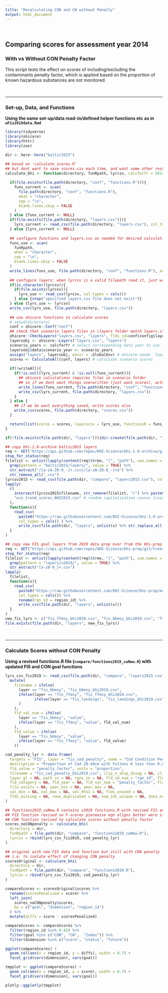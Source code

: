 ```yaml
---
title: "Recalculating CON and CW without Penalty"
output: html_document
---
```


<br>

## Comparing scores for assessment year 2014 
### With vs Without CON Penalty Factor

This script tests the effect on scores of including/excluding the contaminants penalty factor, which is applied based on the  proportion of known hazardous substances are not monitored.

<br>

---

### Set-up, Data, and Functions

**Using the same set-up/data read-in/defined helper functions etc as in `wFis2019data.Rmd`**

```r
library(tidyverse)
library(ohicore)
library(httr)
library(zoo)

dir <- here::here("baltic2015")
```

```r
## based on 'calculate_scores.R' 
## but dont want to save scores.csv each time, and want some other results returned as well...
calculate_bhi <- function(directory, funRpath, lyrcsv, calcforYr = 2014, writeAll = FALSE){
  
  if(file.exists(file.path(directory, "conf", "functions.R"))){
    funs_current <- scan(
      file.path(directory, "conf", "functions.R"), 
      what = "character", 
      sep = "\n", 
      blank.lines.skip = FALSE
    )
  } else {funs_current <- NULL}
  if(file.exists(file.path(directory, "layers.csv"))){
    lyrs_current <- read_csv(file.path(directory, "layers.csv"), col_types = cols())
  } else {lyrs_current <- NULL}
  
  ## configure functions and layers.csv as needed for desired calculations
  funs_use <- scan(
    funRpath, 
    what = "character", 
    sep = "\n", 
    blank.lines.skip = FALSE
  )
  write_lines(funs_use, file.path(directory, "conf", "functions.R"), sep = "\n")
  
  ## configure layers: when lyrcsv is a valid filepath read it, just write if a df
  if(is.character(lyrcsv)){
    if(file.exists(lyrcsv)){
      lyrs_use <- read_csv(lyrcsv, col_types = cols())
    } else {stop("specified layers.csv file does not exist")}
  } else {lyrs_use <- lyrcsv}
  write_csv(lyrs_use, file.path(directory, "layers.csv"))
  
  ## use ohicore functions to calculate scores
  # setwd(directory)
  conf = ohicore::Conf("conf")
  ## check that scenario layers files in \layers folder match layers.csv registration. Layers files not modified.
  ohicore::CheckLayers("layers.csv", "layers", flds_id=conf$config$layers_id_fields)
  layersobj <- ohicore::Layers("layers.csv", "layers")
  scenario_years <- calcforYr # select corresponding data year to use for pressures and resilience
  layersobj$data$scenario_year <- scenario_years
  assign("layers", layersobj, envir = .GlobalEnv) # ohicore needs 'layers' in global not function env...
  scores <- CalculateAll(conf, layers) # calculate scenario scores
  
  if(!writeAll){
    if(!is.null(lyrs_current) & !is.null(funs_current)){
      ## ohicore calculations requires files in scenario folder
      ## so if we dont want things overwritten (just want scores), actually need to write back to previous...
      write_lines(funs_current, file.path(directory, "conf", "functions.R"), sep = "\n")
      write_csv(lyrs_current, file.path(directory, "layers.csv"))
    }
  } else {
    ## if we do want everything saved, write scores also
    write_csv(scores, file.path(directory, "scores.csv"))
  }

  return(list(scores = scores, layerscsv = lyrs_use, functionsR = funs_use))
}
```

```r

if(!file.exists(file.path(dir, "layers"))){dir.create(file.path(dir, "layers"))}

## copy bhi-1.0-archive baltic2015 layers
req <- GET("https://api.github.com/repos/OHI-Science/bhi-1.0-archive/git/trees/draft?recursive=1")
stop_for_status(req)
filelist <- unlist(lapply(content(req)$tree, "[", "path"), use.names = FALSE) %>% 
  grep(pattern = "baltic2015/layers/", value = TRUE) %>% 
  str_extract("/[a-zA-Z0-9_-]+.csv|/[a-zA-Z0-9_-]+$") %>% 
  str_remove_all(".csv")
lyrcsv2015 <- read_csv(file.path(dir, "compare", "layers2015.csv"), col_types = cols())
lapply(
  c(
    intersect(lyrcsv2015$filename, str_remove(filelist, "/") %>% paste0(".csv")), 
    "eco_trend_scores_BHI2015.csv" # random capitalization causes issue...
  ),
  function(x){
    read_csv(
      paste0("https://raw.githubusercontent.com/OHI-Science/bhi-1.0-archive/draft/baltic2015/layers/", unlist(x)),
      col_types = cols() ) %>% 
      write_csv(file.path(dir, "layers", unlist(x) %>% str_replace_all("_BHI2015", "_bhi2015")))
  }
)

## copy new FIS goal layers from 2019 data prep over from the bhi-prep v2019 layers folder
req <- GET("https://api.github.com/repos/OHI-Science/bhi-prep/git/trees/master?recursive=1")
stop_for_status(req)
filelist <- unlist(lapply(content(req)$tree, "[", "path"), use.names = FALSE) %>% 
  grep(pattern = "layers/v2019/", value = TRUE) %>% 
  str_extract("[a-z0-9_]+.csv")
lapply(
  filelist,
  function(x){
    read_csv(
      paste0("https://raw.githubusercontent.com/OHI-Science/bhi-prep/master/layers/v2019/", unlist(x)),
      col_types = cols()) %>% 
      rename(rgn_id = region_id) %>% 
      write_csv(file.path(dir, "layers", unlist(x)))
  }
)
new_fis_lyrs <- c("fis_ffmsy_bhi2019.csv", "fis_bbmsy_bhi2019.csv", "fis_landings_bhi2019.csv")
file.exists(file.path(dir, "layers", new_fis_lyrs))
```

<br>

---

### Calculate Scores without CON Penalty

**Using a revised functions.R file (`compare/functions2019_cwNew.R`) with updated FIS and CON goal functions**

```r

lyrs_csv_fis2019 <- read_csv(file.path(dir, "compare", "layers2015.csv")) %>%
  mutate(
    filename = ifelse(
      layer == "fis_bbmsy", "fis_bbmsy_bhi2019.csv",
      ifelse(layer == "fis_ffmsy", "fis_ffmsy_bhi2019.csv",
             ifelse(layer == "fis_landings", "fis_landings_bhi2019.csv", filename)
      )
    ),
    fld_val_num = ifelse(
      layer == "fis_bbmsy", "value",
      ifelse(layer == "fis_ffmsy", "value", fld_val_num)
    ),
    fld_value = ifelse(
      layer == "fis_bbmsy", "value",
      ifelse(layer == "fis_ffmsy", "value", fld_value)
    ))

cod_penalty_lyr <- data.frame(
  targets = "FIS", layer = "fis_cod_penalty", name = "Cod Condition Penalty Factor", 
  description = "Proportion of Cod 20-40cm with Fultons K less than 0.8", 
  fld_value = "penalty_factor", units = "proportion", 
  filename = "fis_cod_penalty_bhi2019.csv", clip_n_ship_disag = NA, clip_n_ship_disag_description = NA, 
  layer_gl = NA, path_in = NA, rgns_in = NA, fld_id_num = "rgn_id", fld_id_chr = NA, 
  fld_category = NA, fld_year = NA, fld_val_num = "penalty_factor", fld_val_chr = NA, 
  file_exists = NA, year_min = NA, year_max = NA, 
  val_min = NA, val_max = NA, val_0to1 = NA, flds_unused = NA, 
  flds_missing = NA, rows_duplicated = NA, num_ids_unique = NA, data_na = NA
)

## functions2019_cwNew.R contains v2019 functions.R with revised FIS and CON functions
## FIS function revised so F-scores piecewise eqn aligns better were slope and line segments meet
## CON function revised to calculate scores without penalty factor
scores_noCONpenalty <- calculate_bhi(
  directory = dir, 
  funRpath = file.path(dir, "compare", "functions2019_cwNew.R"), 
  lyrcsv = rbind(lyrs_csv_fis2019, cod_penalty_lyr)
)

## original with new FIS data and function but still with CON penalty
## i.e. to isolate effect of changing CON penalty
scoresOriginal <- calculate_bhi(
  directory = dir, 
  funRpath = file.path(dir, "compare", "functions2019.R"), 
  lyrcsv = rbind(lyrs_csv_fis2019, cod_penalty_lyr)
)
```

```r
compareScores <- scoresOriginal$scores %>% 
  rename(scoresPenalized = score) %>% 
  left_join(
    scores_noCONpenalty$scores, 
    by = c("goal", "dimension", "region_id")
  ) %>% 
  mutate(diffs = score - scoresPenalized)

compareScores <- compareScores %>%
  filter(region_id %in% 0:42) %>% 
  filter(goal %in% c("CON", "CW",  "Index")) %>% 
  filter(dimension %in% c("score", "status", "future"))
```

```r
ggplot(compareScores) +
  geom_col(aes(x = region_id, y = diffs), width = 0.7) +
  facet_grid(vars(dimension), vars(goal))

tmpplot <- ggplot(compareScores) +
  geom_col(aes(x = region_id, y = score), width = 0.7) +
  facet_grid(vars(dimension), vars(goal))

plotly::ggplotly(tmpplot)
```
